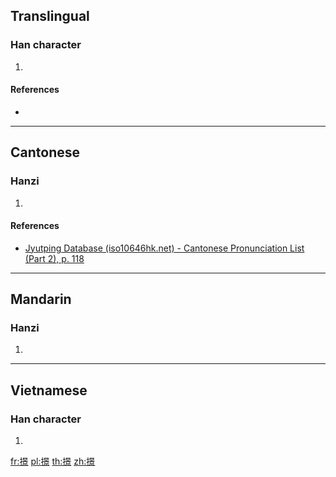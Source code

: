 {{character info/new}}
==Translingual==

===Han character===
{{Han char|rn=64|rad=手|as=12|sn=15|four=|canj=QAYF|ids=⿰扌景}}

# {{defn|Han|sort=手12}}

====References====
* {{Han ref|kx=0454.100|dkj=12700|hdz=31958.010|uh=6494|ud=25748}}

----

==Cantonese==

===Hanzi===
{{yue-hanzi|jyut=[[wang6]]|y=wang6}}

# {{defn|lang=yue|sort=手12}}

====References====
* [http://www.iso10646hk.net/jp/document/download.jsp Jyutping Database (iso10646hk.net) - Cantonese Pronunciation List (Part 2), p. 118]

----

==Mandarin==

===Hanzi===
{{cmn-hanzi|pin=[[hòng]] ([[hong4]])|wg=hung<sup>4</sup>}}

# {{defn|lang=cmn|sort=手12}}

----

==Vietnamese==

===Han character===
{{vi-readings|rs=手12|hanviet=ngảnh}}

# {{defn|lang=vi|sort=手12}}

[[fr:撔]]
[[pl:撔]]
[[th:撔]]
[[zh:撔]]